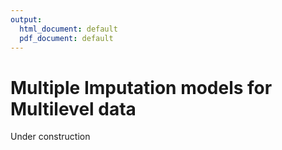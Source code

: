 ```yaml
---
output:
  html_document: default
  pdf_document: default
---
```


# Multiple Imputation models for Multilevel data

Under construction
